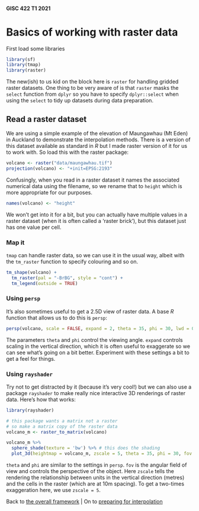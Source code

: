 #### GISC 422 T1 2021
# Basics of working with raster data
First load some libraries

```r
library(sf)
library(tmap)
library(raster)
```
The new(ish) to us kid on the block here is `raster` for handling gridded raster datasets. One thing to be very aware of is that `raster` masks the `select` function from `dplyr` so you have to specify `dplyr::select` when using the `select` to tidy up datasets during data preparation.

## Read a raster dataset
We are using a simple example of the elevation of Maungawhau (Mt Eden) in Auckland to demonstrate the interpolation methods. There is a version of this dataset available as standard in *R* but I made raster version of it for us to work with. So load this with the raster package:

```r
volcano <- raster("data/maungawhau.tif")
projection(volcano) <- "+init=EPSG:2193"
```

Confusingly, when you read in a raster dataset it names the associated numerical data using the filename, so we rename that to `height` which is more appropriate for our purposes.

```r
names(volcano) <- "height"
```

We won't get into it for a bit, but you can actually have multiple values in a raster dataset (when it is often called a 'raster brick'), but this dataset just has one value per cell.

### Map it
`tmap` can handle raster data, so we can use it in the usual way, albeit with the `tm_raster` function to specify colouring and so on.

```r
tm_shape(volcano) + 
  tm_raster(pal = "-BrBG", style = "cont") +
  tm_legend(outside = TRUE)
```

### Using `persp`
It's also sometimes useful to get a 2.5D view of raster data. A base *R* function that allows us to do this is `persp`:

```r
persp(volcano, scale = FALSE, expand = 2, theta = 35, phi = 30, lwd = 0.5)
```

The parameters `theta` and `phi` control the viewing angle. `expand` controls scaling in the vertical direction, which it is often useful to exaggerate so we can see what's going on a bit better. Experiment with these settings a bit to get a feel for things.

### Using `rayshader`
Try not to get distracted by it (because it's very cool!) but we can also use a package `rayshader` to make really nice interactive 3D renderings of raster data. Here's how that works:

```r
library(rayshader)

# this package wants a matrix not a raster
# so make a matrix copy of the raster data
volcano_m <- raster_to_matrix(volcano)

volcano_m %>%
  sphere_shade(texture = 'bw') %>% # this does the shading
  plot_3d(heightmap = volcano_m, zscale = 5, theta = 35, phi = 30, fov = 5)
```

`theta` and `phi` are similar to the settings in `persp`. `fov` is the angular field of view and controls the perspective of the object. Here `zscale` tells the rendering the relationship between units in the vertical direction (metres) and the cells in the raster (which are at 10m spacing). To get a two-times exaggeration here, we use `zscale = 5`.

Back to [the overall framework](01-overview-of-the-approach.md) | On to [preparing for interpolation](03-preparing-for-interpolation.md)